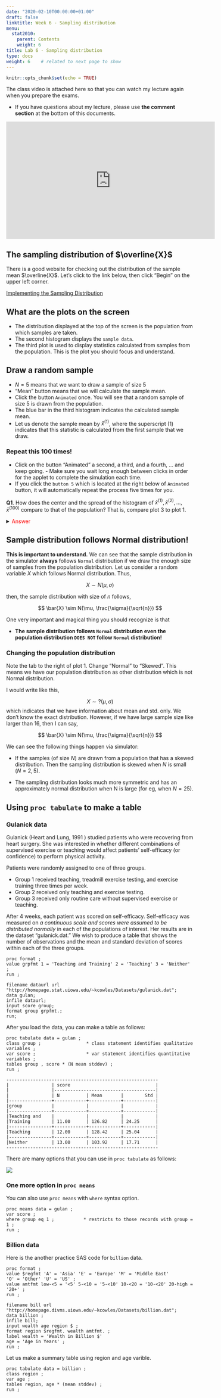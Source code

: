 ```yaml
---
date: "2020-02-10T00:00:00+01:00"
draft: false
linktitle: Week 6 - Sampling distribution
menu:
  stat2010:
    parent: Contents
    weight: 6
title: Lab 6 - Sampling distribution
type: docs
weight: 6    # related to next page to show
---
```



```r
knitr::opts_chunk$set(echo = TRUE)
```


The class video is attached here so that you can watch my lecture again when you prepare the exams.

- If you have questions about my lecture, please use **the comment section** at the bottom of this documents.

<div align="center">
<iframe width="560" height="315" src="https://www.youtube.com/embed/_cwQH84eP7Q?start=14" frameborder="0" allow="accelerometer; autoplay; encrypted-media; gyroscope; picture-in-picture" allowfullscreen></iframe>
</div>

## The sampling distribution of $\overline{X}$

There is a good website for checking out the distribution of the sample mean $\overline{X}$. Let's click to the link below, then click “Begin” on the upper left corner.

[Implementing the Sampling Distribution](http://onlinestatbook.com/stat_sim/sampling_dist/)


## What are the plots on the screen

- The distribution displayed at the top of the screen is the population from which samples are taken.
- The second histogram displays the `sample data`.
- The third plot is used to display statistics calculated from samples from the population. This is the plot you should focus and understand.

## Draw a random sample

- $N=5$ means that we want to draw a sample of size 5
- “Mean” button means that we will calculate the sample mean.
- Click the button `Animated` once. You will see that a random sample of size 5 is drawn from the population. 
- The blue bar in the third histogram indicates the calculated sample mean. 
- Let us denote the sample mean by $\bar{x}^{(1)}$, where the superscript $(1)$ indicates that this statistic is calculated from the first sample that we draw.

### Repeat this 100 times!

- Click on the button “Animated” a second, a third, and a fourth, ... and keep going. - Make sure you wait long enough between clicks in order for the applet to complete the simulation each time. 
- If you click the `button 5` which is located at the right below of `Animated` button, it will automatically repeat the process five times for you.

**Q1**. How does the center and the spread of the histogram of $\bar{x}^{(1)}, \bar{x}^{(2)}, ..., \bar{x}^{(100)}$ compare to that of the population? That is, compare plot 3 to plot 1.

<details>
<summary>
<font color="red"> Answer </font>
</summary>

The center of the histograms are the same. However, the spread of the sample distribution much narrow.

</details>

## Sample distribution follows Normal distribution!

**This is important to understand.** We can see that the sample distribution in the simulator **always** follows `Normal` distribution if we draw the enough size of samples from the population distribution. Let us consider a random variable $X$ which follows Normal distribution. Thus,

$$
X \sim N(\mu, \sigma)
$$

then, the sample distribution with size of $n$ follows,

$$
\bar{X} \sim N(\mu, \frac{\sigma}{\sqrt{n}})
$$

One very important and magical thing you should recognize is that

- **The sample distribution follows `Normal` distribution even the population distribution `DOES NOT` follow `Normal` distribution!**

### Changing the population distribution

Note the tab to the right of plot 1. Change “Normal” to “Skewed”. This means we have our population distribution as other distribution which is not Normal distribution.

I would write like this,

$$
X \sim ?(\mu, \sigma)
$$
which indicates that we have information about mean and std. only. We don't know the exact distribution. However, if we have large sample size like larger than 16, then I can say,

$$
\bar{X} \sim N(\mu, \frac{\sigma}{\sqrt{n}})
$$

We can see the following things happen via simulator:

- If the samples (of size $N$) are drawn from a population that has a skewed distribution. Then the sampling distribution is skewed when $N$ is small ($N=2, 5$). 

- The sampling distribution looks much more symmetric and has an approximately normal distribution when N is large (for eg, when $N=25$).


## Using `proc tabulate` to make a table

### Gulanick data

Gulanick (Heart and Lung, 1991 ) studied patients who were recovering from heart surgery. She was interested in whether different combinations of supervised exercise or teaching would affect patients' self-efficacy (or confidence) to perform physical activity.

Patients were randomly assigned to one of three groups. 

- Group 1 received teaching, treadmill exercise testing, and exercise training three times per week. 
- Group 2 received only teaching and exercise testing. 
- Group 3 received only routine care without supervised exercise or teaching. 

After 4 weeks, each patient was scored on self-efficacy. Self-efficacy was measured on *a continuous scale and scores were assumed to be distributed normally* in each of the populations of interest. Her results are in the dataset “gulanick.dat.” We wish to produce a table that shows the number of observations and the mean and standard deviation of scores within each of the three groups.

```sas
proc format ;
value grpfmt 1 = 'Teaching and Training' 2 = 'Teaching' 3 = 'Neither' ;
run ;

filename dataurl url "http://homepage.stat.uiowa.edu/~kcowles/Datasets/gulanick.dat";
data gulan;
infile dataurl;
input score group;
format group grpfmt.;
run;
```

After you load the data, you can make a table as follows:

```sas
proc tabulate data = gulan ;
class group ;                 * class statement identifies qualitative variables ;
var score ;                   * var statement identifies quantitative variables ;
tables group , score * (N mean stddev) ;
run ;
```

```sas
---------------------------------------------------------
|                | score                                |
|                |--------------------------------------|
|                | N          | Mean       |        Std |
|----------------+------------+------------+------------|
|group           |            |            |            |
|----------------+------------+------------+------------|
|Teaching and    |            |            |            |
|Training        | 11.00      | 126.82     | 24.25      |
|----------------+------------+------------+------------|
|Teaching        | 12.00      | 128.42     | 25.04      |
|----------------+------------+------------+------------|
|Neither         | 13.00      | 103.92     | 17.71      |
---------------------------------------------------------
```

There are many options that you can use in `proc tabulate` as follows:

![](tabulate_options.png)

### One more option in `proc means`

You can also use `proc means` with `where` syntax option.

```sas
proc means data = gulan ;
var score ;
where group eq 1 ;           * restricts to those records with group = 1 ;
run ;
```

### Billion data

Here is the another practice SAS code for `billion` data.

```sas
proc format ;
value $regfmt 'A' = 'Asia' 'E' = 'Europe' 'M' = 'Middle East'
'O' = 'Other' 'U' = 'US' ;
value amtfmt low-<5 = '<5' 5-<10 = '5-<10' 10-<20 = '10-<20' 20-high = '20+' ;
run ;

filename bill url "http://homepage.divms.uiowa.edu/~kcowles/Datasets/billion.dat";
data billion ;
infile bill;
input wealth age region $ ;
format region $regfmt. wealth amtfmt. ;
label wealth = 'Wealth in Billion $'
age = 'Age in Years' ;
run ;
```

Let us make a summary table using region and age varible.

```sas
proc tabulate data = billion ;
class region ;
var age ;
tables region, age * (mean stddev) ;
run ;
```